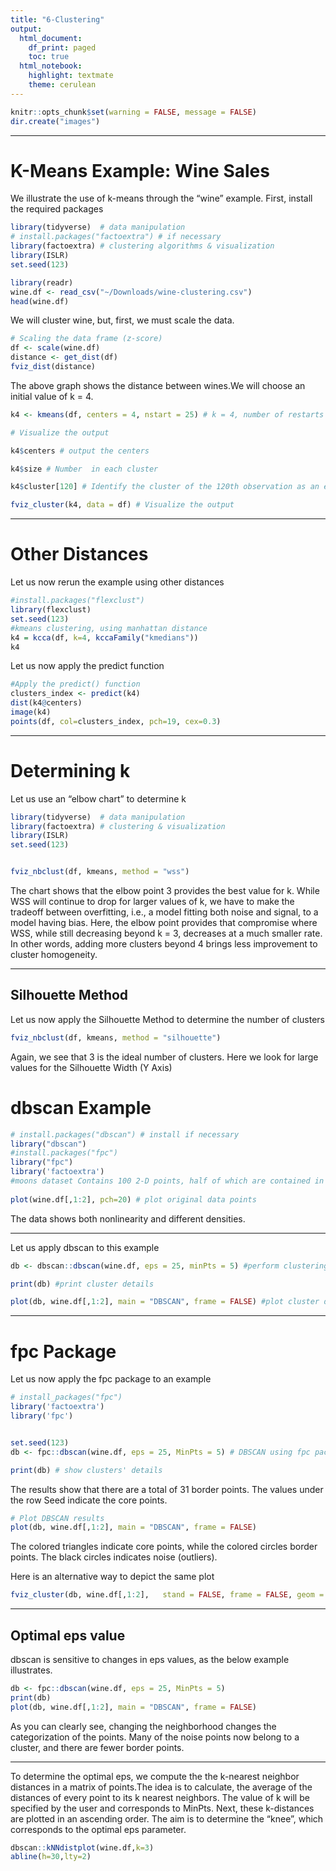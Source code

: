 ```yaml
---
title: "6-Clustering"
output:
  html_document:
    df_print: paged
    toc: true
  html_notebook:
    highlight: textmate
    theme: cerulean
---
```


```r
knitr::opts_chunk$set(warning = FALSE, message = FALSE)
dir.create("images")
```

***

# K-Means Example: Wine Sales

We illustrate the use of k-means through the "wine" example. First, install the required packages
```r
library(tidyverse)  # data manipulation
# install.packages("factoextra") # if necessary
library(factoextra) # clustering algorithms & visualization
library(ISLR)
set.seed(123)

library(readr)
wine.df <- read_csv("~/Downloads/wine-clustering.csv")
head(wine.df)


```

We will cluster wine, but, first, we must scale the data.
```r
# Scaling the data frame (z-score) 
df <- scale(wine.df)
distance <- get_dist(df)
fviz_dist(distance)
```

The above graph shows the distance between wines.We will choose an initial value of k = 4.
```r
k4 <- kmeans(df, centers = 4, nstart = 25) # k = 4, number of restarts = 25

# Visualize the output

k4$centers # output the centers

k4$size # Number  in each cluster

k4$cluster[120] # Identify the cluster of the 120th observation as an example

fviz_cluster(k4, data = df) # Visualize the output
```



***

# Other Distances

Let us now rerun the example using other distances
```r
#install.packages("flexclust")
library(flexclust)
set.seed(123)
#kmeans clustering, using manhattan distance
k4 = kcca(df, k=4, kccaFamily("kmedians"))
k4
```

Let us now apply the predict function
```r
#Apply the predict() function
clusters_index <- predict(k4)
dist(k4@centers)
image(k4)
points(df, col=clusters_index, pch=19, cex=0.3)
```

***

# Determining k

Let us use an "elbow chart" to determine k
```r
library(tidyverse)  # data manipulation
library(factoextra) # clustering & visualization
library(ISLR)
set.seed(123)


fviz_nbclust(df, kmeans, method = "wss")
```

The chart shows that the elbow point 3 provides the best value for k. While WSS will continue to drop for larger values of k, we have to make the tradeoff between overfitting, i.e., a model fitting both noise and signal, to a model having bias. Here, the elbow point provides that compromise where WSS, while still decreasing beyond k = 3, decreases at a much smaller rate. In other words, adding more clusters beyond 4 brings less improvement to cluster homogeneity.

***

## Silhouette Method

Let us now apply the Silhouette Method to determine the number of clusters
```r
fviz_nbclust(df, kmeans, method = "silhouette")
```

Again, we see that 3 is the ideal number of clusters. Here we look for large values for the Silhouette Width (Y Axis)


# dbscan Example

```r
# install.packages("dbscan") # install if necessary
library("dbscan") 
#install.packages("fpc")
library("fpc")
library('factoextra')
#moons dataset Contains 100 2-D points, half of which are contained in two # moons or “blobs” (25 points each blob), and the other half in asymmetric # facing crescent shapes.
  
plot(wine.df[,1:2], pch=20) # plot original data points

```

The data shows both nonlinearity and different densities. 

***

Let us apply dbscan to this example
```r
db <- dbscan::dbscan(wine.df, eps = 25, minPts = 5) #perform clustering

print(db) #print cluster details

plot(db, wine.df[,1:2], main = "DBSCAN", frame = FALSE) #plot cluster details
```

***

# fpc Package

Let us now apply the fpc package to an example
```r
# install_packages("fpc")
library('factoextra')
library('fpc')


set.seed(123)
db <- fpc::dbscan(wine.df, eps = 25, MinPts = 5) # DBSCAN using fpc package

print(db) # show clusters' details

```

The results show that there are a total of 31 border points. The values under the row Seed indicate the core points. 

```r
# Plot DBSCAN results
plot(db, wine.df[,1:2], main = "DBSCAN", frame = FALSE)
```

The colored triangles indicate core points, while the colored circles border points. The black circles indicates noise (outliers).

Here is an alternative way to depict the same plot
```r
fviz_cluster(db, wine.df[,1:2],   stand = FALSE, frame = FALSE, geom = "point") # Alternative way to depict plot
```

***

## Optimal eps value

dbscan is sensitive to changes in eps values, as the below example illustrates.
```r
db <- fpc::dbscan(wine.df, eps = 25, MinPts = 5)
print(db)
plot(db, wine.df[,1:2], main = "DBSCAN", frame = FALSE)
```

As you can clearly see, changing the neighborhood changes the categorization of the points. Many of the noise points now belong to a cluster, and there are fewer border points.

***

To determine the optimal eps, we compute the the k-nearest neighbor distances in a matrix of points.The idea is to calculate, the average of the distances of every point to its k nearest neighbors. The value of k will be specified by the user and corresponds to MinPts. Next, these k-distances are plotted in an ascending order. The aim is to determine the “knee”, which corresponds to the optimal eps parameter.
```r
dbscan::kNNdistplot(wine.df,k=3)
abline(h=30,lty=2)
```

